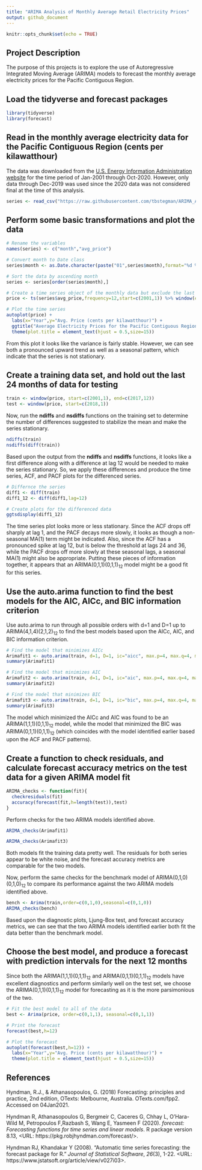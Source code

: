 ```yaml
---
title: "ARIMA Analysis of Monthly Average Retail Electricity Prices"
output: github_document
---
```


```r
knitr::opts_chunk$set(echo = TRUE)
```

## Project Description

The purpose of this projects is to explore the use of Autoregressive Integrated Moving Average (ARIMA) models to forecast the monthly average electricity prices for the Pacific Contiguous Region.

## Load the tidyverse and forecast packages

```r
library(tidyverse)
library(forecast)
```

## Read in the monthly average electricity data for the Pacific Contiguous Region (cents per kilawatthour)

The data was downloaded from the [U.S. Energy Information Administration website](https://www.eia.gov/electricity/data/browser/#/topic/7?agg=0,1&geo=01&endsec=vg&linechart=ELEC.PRICE.PCC-ALL.M&columnchart=ELEC.PRICE.PCC-ALL.M&map=ELEC.PRICE.PCC-ALL.M&freq=M&ctype=linechart&ltype=pin&rtype=s&pin=&rse=0&maptype=0`) for the time period of Jan-2001 through Oct-2020.  However, only data through Dec-2019 was used since the 2020 data was not considered final at the time of this analysis.

```r
series <- read_csv("https://raw.githubusercontent.com/tbstegman/ARIMA_Analysis_of_Electricity_Prices/main/Average_retail_price_of_electricity_monthly.csv",skip=4)
```

## Perform some basic transformations and plot the data

```r
# Rename the variables
names(series) <- c("month","avg_price")

# Convert month to Date class
series$month <- as.Date.character(paste("01",series$month),format="%d %b %Y")

# Sort the data by ascending month
series <- series[order(series$month),]

# Create a time series object of the monthly data but exclude the last 12 months
price <- ts(series$avg_price,frequency=12,start=c(2001,1)) %>% window(end=c(2019,12))

# Plot the time series
autoplot(price) +
  labs(x="Year",y="Avg. Price (cents per kilawatthour)") +
  ggtitle("Average Electricity Prices for the Pacific Contiguous Region") +
  theme(plot.title = element_text(hjust = 0.5,size=15))
```

From this plot it looks like the variance is fairly stable.  However, we can see both a pronounced upward trend as well as a seasonal pattern, which indicate that the series is not stationary.

## Create a training data set, and hold out the last 24 months of data for testing

```r
train <- window(price, start=c(2001,1), end=c(2017,12))
test <- window(price, start=c(2018,1))
```

Now, run the **ndiffs** and **nsdiffs** functions on the training set to determine the number of differences suggested to stabilize the mean and make the series stationary.

```r
ndiffs(train)
nsdiffs(diff(train))
```

Based upon the output from the **ndiffs** and **nsdiffs** functions, it looks like a first difference along with a difference at lag 12 would be needed to make the series stationary.  So, we apply these differences and produce the time series, ACF, and PACF plots for the differenced series.

```r
# Differnce the series
diff1 <- diff(train)
diff1_12 <- diff(diff1,lag=12)

# Create plots for the differenced data
ggtsdisplay(diff1_12)
```

The time series plot looks more or less stationary.  Since the ACF drops off sharply at lag 1, and the PACF decays more slowly, it looks as though a non-seasonal MA(1) term might be indicated.  Also, since the ACF has a pronounced spike at lag 12, but is below the threshold at lags 24 and 36, while the PACF drops off more slowly at these seasonal lags, a seasonal MA(1) might also be appropriate.  Putting these pieces of information together, it appears that an ARIMA(0,1,1)(0,1,1)<sub>12</sub> model might be a good fit for this series.

## Use the auto.arima function to find the best models for the AIC, AICc, and BIC information criterion

Use auto.arima to run through all possible orders with d=1 and D=1 up to ARIMA(4,1,4)(2,1,2)<sub>12</sub> to find the best models based upon the AICc, AIC, and BIC information criterion.

``` r
# Find the model that minimizes AICc
Arimafit1 <- auto.arima(train, d=1, D=1, ic="aicc", max.p=4, max.q=4, max.order=14, stepwise=F, approximation=F)
summary(Arimafit1)

# Find the model that minimizes AIC
Arimafit2 <- auto.arima(train, d=1, D=1, ic="aic", max.p=4, max.q=4, max.order=14, stepwise=F, approximation=F)
summary(Arimafit2)

# Find the model that minimizes BIC
Arimafit3 <- auto.arima(train, d=1, D=1, ic="bic", max.p=4, max.q=4, max.order=14, stepwise=F, approximation=F)
summary(Arimafit3)
```

The model which minimized the AICc and AIC was found to be an ARIMA(1,1,1)(0,1,1)<sub>12</sub> model, while the model that minimized the BIC was ARIMA(0,1,1)(0,1,1)<sub>12</sub> (which coincides with the model identified earlier based upon the ACF and PACF patterns).

## Create a function to check residuals, and calculate forecast accuracy metrics on the test data for a given ARIMA model fit
```r
ARIMA_checks <- function(fit){
  checkresiduals(fit)
  accuracy(forecast(fit,h=length(test)),test)
}
```

Perform checks for the two ARIMA models identified above.
```r
ARIMA_checks(Arimafit1)
```

```r
ARIMA_checks(Arimafit3)
```

Both models fit the training data pretty well.  The residuals for both series appear to be white noise, and the forecast accuracy metrics are comparable for the two models.

Now, perform the same checks for the benchmark model of ARIMA(0,1,0)(0,1,0)<sub>12</sub> to compare its performance against the two ARIMA models identified above.
```r
bench <- Arima(train,order=c(0,1,0),seasonal=c(0,1,0))
ARIMA_checks(bench)
```

Based upon the diagnostic plots, Ljung-Box test, and forecast accuracy metrics, we can see that the two ARIMA models identified earlier both fit the data better than the benchmark model.

## Choose the best model, and produce a forecast with prediction intervals for the next 12 months

Since both the ARIMA(1,1,1)(0,1,1)<sub>12</sub> and ARIMA(0,1,1)(0,1,1)<sub>12</sub> models have excellent diagnostics and perform similarly well on the test set, we choose the ARIMA(0,1,1)(0,1,1)<sub>12</sub> model for forecasting as it is the more parsimonious of the two.

```r
# Fit the best model to all of the data
best <- Arima(price, order=c(0,1,1), seasonal=c(0,1,1))

# Print the forecast
forecast(best,h=12)

# Plot the forecast
autoplot(forecast(best,h=12)) +
  labs(x="Year",y="Avg. Price (cents per kilawatthour)") +
  theme(plot.title = element_text(hjust = 0.5,size=15))
```


## References

Hyndman, R.J., & Athanasopoulos, G. (2018) Forecasting: principles and practice, 2nd edition, OTexts: Melbourne, Australia. OTexts.com/fpp2. Accessed on 04Jan2021.

Hyndman R, Athanasopoulos G, Bergmeir C, Caceres G, Chhay L, O'Hara-Wild M, Petropoulos F,Razbash S, Wang E, Yasmeen F (2020). _forecast: Forecasting functions for time series and linear models_. R package version 8.13, <URL: https://pkg.robjhyndman.com/forecast/>.

Hyndman RJ, Khandakar Y (2008). “Automatic time series forecasting: the forecast package for R.” _Journal of Statistical Software_, *26*(3), 1-22. <URL: https://www.jstatsoft.org/article/view/v027i03>.
